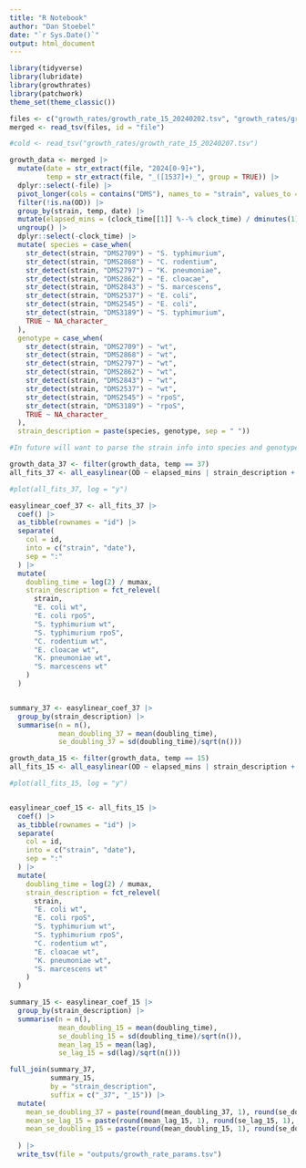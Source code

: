 ```yaml
---
title: "R Notebook"
author: "Dan Stoebel"
date: "`r Sys.Date()`"
output: html_document
---
```


```r
library(tidyverse)
library(lubridate)
library(growthrates)
library(patchwork)
theme_set(theme_classic())
```

```r
files <- c("growth_rates/growth_rate_15_20240202.tsv", "growth_rates/growth_rate_37_20240202.tsv", "growth_rates/growth_rate_15_20240207.tsv", "growth_rates/growth_rate_37_20240207.tsv", "growth_rates/growth_rate_15_20240208.tsv", "growth_rates/growth_rate_37_20240208.tsv")
merged <- read_tsv(files, id = "file")

#cold <- read_tsv("growth_rates/growth_rate_15_20240207.tsv")

growth_data <- merged |> 
  mutate(date = str_extract(file, "2024[0-9]+"),
         temp = str_extract(file, "_([1537]+)_", group = TRUE)) |> 
  dplyr::select(-file) |> 
  pivot_longer(cols = contains("DMS"), names_to = "strain", values_to = "OD") |>
  filter(!is.na(OD)) |>
  group_by(strain, temp, date) |>
  mutate(elapsed_mins = (clock_time[[1]] %--% clock_time) / dminutes(1)) |>
  ungroup() |> 
  dplyr::select(-clock_time) |> 
  mutate( species = case_when(
    str_detect(strain, "DMS2709") ~ "S. typhimurium",
    str_detect(strain, "DMS2868") ~ "C. rodentium",
    str_detect(strain, "DMS2797") ~ "K. pneumoniae",
    str_detect(strain, "DMS2862") ~ "E. cloacae",
    str_detect(strain, "DMS2843") ~ "S. marcescens",
    str_detect(strain, "DMS2537") ~ "E. coli",
    str_detect(strain, "DMS2545") ~ "E. coli",
    str_detect(strain, "DMS3189") ~ "S. typhimurium",
    TRUE ~ NA_character_
  ),
  genotype = case_when(
    str_detect(strain, "DMS2709") ~ "wt",
    str_detect(strain, "DMS2868") ~ "wt",
    str_detect(strain, "DMS2797") ~ "wt",
    str_detect(strain, "DMS2862") ~ "wt",
    str_detect(strain, "DMS2843") ~ "wt",
    str_detect(strain, "DMS2537") ~ "wt",
    str_detect(strain, "DMS2545") ~ "rpoS",
    str_detect(strain, "DMS3189") ~ "rpoS",
    TRUE ~ NA_character_
  ),
  strain_description = paste(species, genotype, sep = " "))

#In future will want to parse the strain info into species and genotype

```

```r
growth_data_37 <- filter(growth_data, temp == 37)
all_fits_37 <- all_easylinear(OD ~ elapsed_mins | strain_description + date , data = growth_data_37, h = 3)

#plot(all_fits_37, log = "y")

easylinear_coef_37 <- all_fits_37 |>
  coef() |>
  as_tibble(rownames = "id") |>
  separate(
    col = id,
    into = c("strain", "date"),
    sep = ":"
  ) |>
  mutate(
    doubling_time = log(2) / mumax,
    strain_description = fct_relevel(
      strain,
      "E. coli wt",
      "E. coli rpoS",
      "S. typhimurium wt",
      "S. typhimurium rpoS",
      "C. rodentium wt",
      "E. cloacae wt",
      "K. pneumoniae wt",
      "S. marcescens wt"
    )
  ) 


summary_37 <- easylinear_coef_37 |>
  group_by(strain_description) |> 
  summarise(n = n(),
            mean_doubling_37 = mean(doubling_time),
            se_doubling_37 = sd(doubling_time)/sqrt(n()))

```


```r
growth_data_15 <- filter(growth_data, temp == 15)
all_fits_15 <- all_easylinear(OD ~ elapsed_mins | strain_description + date , data = growth_data_15)

#plot(all_fits_15, log = "y")


easylinear_coef_15 <- all_fits_15 |>
  coef() |>
  as_tibble(rownames = "id") |>
  separate(
    col = id,
    into = c("strain", "date"),
    sep = ":"
  ) |>
  mutate(
    doubling_time = log(2) / mumax,
    strain_description = fct_relevel(
      strain,
      "E. coli wt",
      "E. coli rpoS",
      "S. typhimurium wt",
      "S. typhimurium rpoS",
      "C. rodentium wt",
      "E. cloacae wt",
      "K. pneumoniae wt",
      "S. marcescens wt"
    )
  ) 

summary_15 <- easylinear_coef_15 |>
  group_by(strain_description) |> 
  summarise(n = n(),
            mean_doubling_15 = mean(doubling_time),
            se_doubling_15 = sd(doubling_time)/sqrt(n()),
            mean_lag_15 = mean(lag),
            se_lag_15 = sd(lag)/sqrt(n()))

full_join(summary_37,
          summary_15,
          by = "strain_description",
          suffix = c("_37", "_15")) |>
  mutate(
    mean_se_doubling_37 = paste(round(mean_doubling_37, 1), round(se_doubling_37, 1), sep = " ± "),
    mean_se_lag_15 = paste(round(mean_lag_15, 1), round(se_lag_15, 1), sep = " ± "),
    mean_se_doubling_15 = paste(round(mean_doubling_15, 1), round(se_doubling_15, 1), sep = " ± ")
    
  ) |>
  write_tsv(file = "outputs/growth_rate_params.tsv")


```


